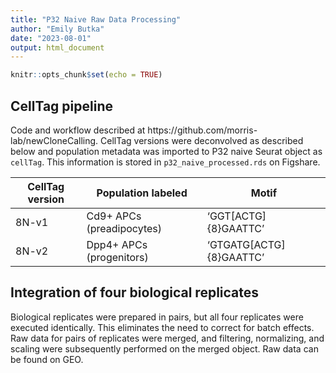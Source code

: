 ```yaml
---
title: "P32 Naive Raw Data Processing"
author: "Emily Butka"
date: "2023-08-01"
output: html_document
---
```


```r
knitr::opts_chunk$set(echo = TRUE)
```

## CellTag pipeline

Code and workflow described at https://github.com/morris-lab/newCloneCalling. CellTag versions were deconvolved as described below and population metadata was imported to P32 naive Seurat object as `cellTag`. This information is stored in `p32_naive_processed.rds` on Figshare.

| CellTag version | Population labeled | Motif |
|-----------------|--------------------|-------|
| 8N-v1 | Cd9+ APCs (preadipocytes) | 'GGT[ACTG]{8}GAATTC' |
| 8N-v2 | Dpp4+ APCs (progenitors) | 'GTGATG[ACTG]{8}GAATTC' |

## Integration of four biological replicates

Biological replicates were prepared in pairs, but all four replicates were executed identically. This eliminates the need to correct for batch effects. Raw data for pairs of replicates were merged, and filtering, normalizing, and scaling were subsequently performed on the merged object. Raw data can be found on GEO.





